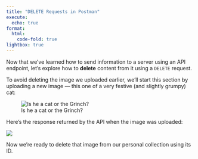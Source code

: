 ```yaml
---
title: "DELETE Requests in Postman"
execute:
  echo: true
format:
  html:
    code-fold: true
lightbox: true
---
```


Now that we’ve learned how to send information to a server using an API endpoint, let’s explore how to **delete** content from it using a `DELETE` request.

To avoid deleting the image we uploaded earlier, we’ll start this section by uploading a new image — this one of a very festive (and slightly grumpy) cat:

![Is he a cat or the Grinch?](/static/imgs/Mateo.jpeg)

Here’s the response returned by the API when the image was uploaded:

![](/static/imgs/cat-grinch.png)

Now we’re ready to delete that image from our personal collection using its ID.
